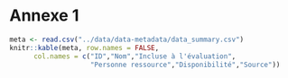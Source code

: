 # Annexe 1 {.unnumbered #annexe1} 

```r
meta <- read.csv("../data/data-metadata/data_summary.csv")
knitr::kable(meta, row.names = FALSE, 
      col.names = c("ID","Nom","Incluse à l'évaluation",
                    "Personne ressource","Disponibilité","Source"))

```
